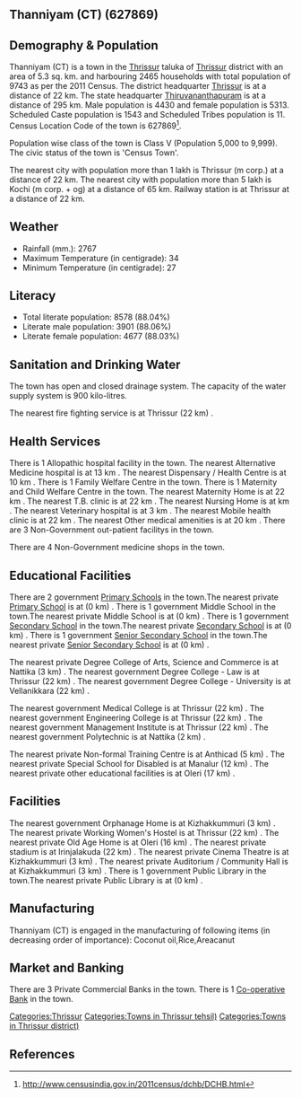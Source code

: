 {{Infobox settlement
| name=Thanniyam (CT)
| native_name=
| native_name_lang=
| other_name=
| nickname=
| settlement_type=Town
| image_skyline=
| image_alt=
| image_caption=
| pushpin_map=India Kerala
| pushpin_label_position=right
| pushpin_map_alt=
| pushpin_map_caption=Location in Kerala, India
| latd=
| latm=
| lats=
| latNS=
| longd=
| longm=
| longs=
| longEW=
| coordinates_display=inline,title
| subdivision_type=Country
| subdivision_name={{flag|India}}
| subdivision_type1=[[States and territories of India|State]]
| subdivision_name1=Kerala 
| subdivision_type2=[[List of districts of India|District]]
| subdivision_name2=Thrissur
| subdivision_type3=Tahsil
| subdivision_name3=Thrissur
| website=
| established_title=<!-- Established -->
| established_date=
| founder=
| named_for=
| government_type=
| governing_body=
| unit_pref=Metric
| area_footnotes=
| area_rank=
| area_total_km2=5.3
| elevation_footnotes=
| elevation_m=
| population_total=9743
| population_as_of=2011
| population_rank=
| population_density_km2=1838
| population_demonym=
| population_footnotes=
| demographics_type1=Languages=
| demographics1_title1=Official=
| demographics1_info1=[[Malayalam language|Malayalam]]
| timezone1=[[Indian Standard Time|IST]]
| utc_offset1==+5:30
| postal_code_type=[[Postal Index Number|PIN]]
| postal_code=
| area_code_type=Telephone code
| area_code=
| registration_plate=
| blank1_name_sec1=Nearest city
| blank1_info_sec1=[[Thrissur (m corp.)]]
| blank2_name_sec1=[[Human sex ratio|Sex ratio]]
| blank2_info_sec1=1199
| blank3_name_sec1=Literacy
| blank3_info_sec1=88.04%
| blank1_name_sec2=[[2011 Census of India|2011 census]] code
| blank1_info_sec2=627869
| footnotes=
}}

== Thanniyam (CT) (627869) ==

== Demography & Population ==

Thanniyam (CT) is a town in the [[Thrissur]] taluka of [[Thrissur]] district with an area of 5.3 sq. km. and harbouring 2465 households with total population of 9743 as per the 2011 Census. The district headquarter [[Thrissur]] is at a distance of 22 km. The state headquarter [[Thiruvananthapuram]] is at a distance of 295 km. Male population is 4430 and female population is 5313. Scheduled Caste population is 1543 and Scheduled Tribes population is 11. Census Location Code of the town is 627869<ref>http://www.censusindia.gov.in/2011census/dchb/DCHB.html</ref>.

Population wise class of the town is Class V (Population 5,000 to 9,999).
The civic status of the town is 'Census Town'.

The nearest city with population more than 1 lakh is Thrissur (m corp.) at a distance of 22 km. The nearest city with population more than 5 lakh is Kochi (m corp. + og)  at a distance of 65 km. Railway station is at Thrissur at a distance of 22 km.


== Weather ==  
* Rainfall (mm.): 2767 
* Maximum Temperature (in centigrade): 34
* Minimum Temperature (in centigrade): 27


== Literacy ==  
* Total literate population: 8578 (88.04%)
* Literate male population: 3901 (88.06%)
* Literate female population: 4677 (88.03%)


== Sanitation and Drinking Water ==  
The town has open and closed drainage system.
The capacity of the water supply system is 900 kilo-litres.

The nearest fire fighting service is at Thrissur (22 km) .


== Health Services ==
There is 1 Allopathic hospital facility in the town.
The nearest Alternative Medicine hospital is at 13 km .
The nearest Dispensary / Health Centre is at 10 km .
There is 1 Family Welfare Centre in the town.
There is 1 Maternity and Child Welfare Centre in the town.
The nearest Maternity Home is at 22 km .
The nearest T.B. clinic is at 22 km .
The nearest Nursing Home is at  km .
The nearest Veterinary hospital is at 3 km .
The nearest Mobile health clinic is at 22 km .
The nearest Other medical amenities is at 20 km .
There are 3 Non-Government out-patient facilitys in the town.


There are 4 Non-Government medicine shops in the town.


== Educational Facilities ==
There are 2 government [[Primary School]]s in the town.The nearest private [[Primary School]] is at  (0 km) .
There is 1 government Middle School in the town.The nearest private Middle School is at  (0 km) .
There is 1 government [[Secondary School]] in the town.The nearest private [[Secondary School]] is at  (0 km) .
There is 1 government [[Senior Secondary School]] in the town.The nearest private [[Senior Secondary School]] is at  (0 km) .
 
 
 
 
 
The nearest private Degree College of Arts, Science and Commerce is at Nattika (3 km) .
The nearest government Degree College - Law is at Thrissur (22 km) .
The nearest government Degree College - University is at Vellanikkara (22 km) .
 
The nearest government Medical College is at Thrissur (22 km) .
The nearest government Engineering College is at Thrissur (22 km) .
The nearest government Management Institute is at Thrissur (22 km) .
The nearest government Polytechnic is at Nattika (2 km) .
 
The nearest private Non-formal Training Centre is at Anthicad (5 km) .
The nearest private Special School for Disabled is at Manalur (12 km) .
The nearest private other educational facilities is at Oleri (17 km) .


== Facilities ==
The nearest government Orphanage Home is at Kizhakkummuri (3 km) .
The nearest private Working Women's Hostel is at Thrissur (22 km) .
The nearest private Old Age Home is at Oleri (16 km) .
The nearest private stadium is at Irinjalakuda (22 km) .
The nearest private Cinema Theatre is at Kizhakkummuri (3 km) .
The nearest private Auditorium / Community Hall is at Kizhakkummuri (3 km) .
There is 1 government Public Library in the town.The nearest private Public Library is at  (0 km) .


== Manufacturing ==
Thanniyam (CT) is engaged in the manufacturing of following items (in decreasing order of importance): Coconut oil,Rice,Areacanut


== Market and Banking ==

There are 3 Private Commercial Banks in the town.
There is 1 [[Co-operative Bank]] in the town.




[[Categories:Thrissur]]
[[Categories:Towns in Thrissur tehsil)]]
[[Categories:Towns in Thrissur district)]]


== References ==
{{Reflist}}


